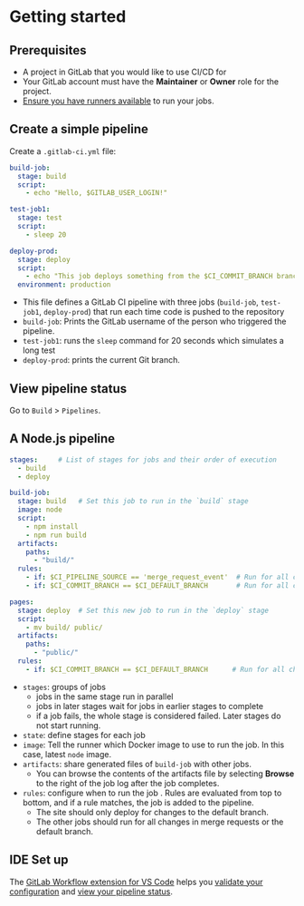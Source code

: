 # Getting started

## Prerequisites

- A project in GitLab that you would like to use CI/CD for
- Your GitLab account must have the **Maintainer** or **Owner** role for the project.
- [Ensure you have runners available](https://docs.gitlab.com/ee/ci/quick_start/#ensure-you-have-runners-available) to run your jobs.


## Create a simple pipeline

Create a `.gitlab-ci.yml` file:
```yml filename=".gitlab-ci.yml"
build-job:
  stage: build
  script:
    - echo "Hello, $GITLAB_USER_LOGIN!"

test-job1:
  stage: test
  script:
    - sleep 20

deploy-prod:
  stage: deploy
  script:
    - echo "This job deploys something from the $CI_COMMIT_BRANCH branch."
  environment: production
```
- This file defines a GitLab CI pipeline with three jobs (`build-job`, `test-job1`, `deploy-prod`) that run each time code is pushed to the repository
- `build-job`: Prints the GitLab username of the person who triggered the pipeline.
- `test-job1`: runs the `sleep` command for 20 seconds which simulates a long test
- `deploy-prod`: prints the current Git branch.


## View pipeline status

Go to `Build` > `Pipelines`.


## A Node.js pipeline

```yml
stages:     # List of stages for jobs and their order of execution
  - build
  - deploy

build-job:
  stage: build   # Set this job to run in the `build` stage
  image: node
  script:
    - npm install
    - npm run build
  artifacts:
    paths:
      - "build/"
  rules:
    - if: $CI_PIPELINE_SOURCE == 'merge_request_event'  # Run for all changes to a merge request's source branch
    - if: $CI_COMMIT_BRANCH == $CI_DEFAULT_BRANCH       # Run for all changes to the default branch

pages:
  stage: deploy  # Set this new job to run in the `deploy` stage
  script:
    - mv build/ public/
  artifacts:
    paths:
      - "public/"
  rules:
    - if: $CI_COMMIT_BRANCH == $CI_DEFAULT_BRANCH      # Run for all changes to the default branch only
```
- `stages`: groups of jobs
  - jobs in the same stage run in parallel
  - jobs in later stages wait for jobs in earlier stages to complete
  - if a job fails, the whole stage is considered failed. Later stages do not start running.
- `state`: define stages for each job
- `image`: Tell the runner which Docker image to use to run the job. In this case, latest `node` image.
- `artifacts`: share generated files of `build-job` with other jobs.
  - You can browse the contents of the artifacts file by selecting **Browse** to the right of the job log after the job completes.
- `rules`: configure when to run the job . Rules are evaluated from top to bottom, and if a rule matches, the job is added to the pipeline.
  - The site should only deploy for changes to the default branch.
  - The other jobs should run for all changes in merge requests or the default branch.


## IDE Set up

The [GitLab Workflow extension for VS Code](https://docs.gitlab.com/ee/editor_extensions/visual_studio_code/index.html)
helps you [validate your configuration](https://marketplace.visualstudio.com/items?itemName=GitLab.gitlab-workflow#validate-gitlab-ci-configuration)
and [view your pipeline status](https://marketplace.visualstudio.com/items?itemName=GitLab.gitlab-workflow#information-about-your-branch-pipelines-mr-closing-issue).
